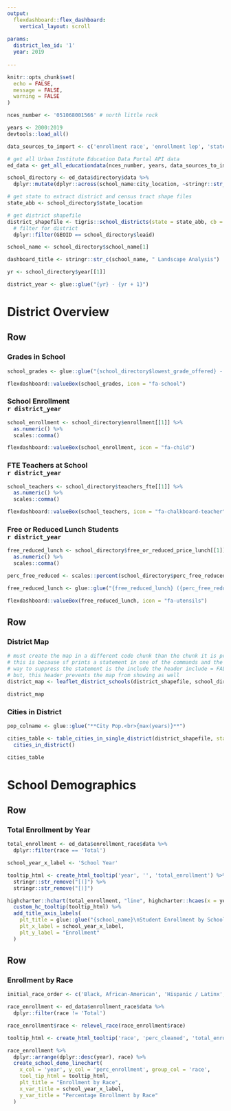 ```yaml
---
output: 
  flexdashboard::flex_dashboard:
    vertical_layout: scroll
    
params:
  district_lea_id: '1'
  year: 2019
  
---
```


```r
knitr::opts_chunk$set(
  echo = FALSE,
  message = FALSE,
  warning = FALSE
)

nces_number <- '051068001566' # north little rock

years <- 2000:2019
devtools::load_all()
```

```r

data_sources_to_import <- c('enrollment race', 'enrollment lep', 'state assessments')

# get all Urban Institute Education Data Portal API data
ed_data <- get_all_educationdata(nces_number, years, data_sources_to_import)

school_directory <- ed_data$directory$data %>%
  dplyr::mutate(dplyr::across(school_name:city_location, ~stringr::str_to_title(.x)))

# get state to extract district and census tract shape files
state_abb <- school_directory$state_location

# get district shapefile
district_shapefile <- tigris::school_districts(state = state_abb, cb = FALSE) %>%
  # filter for district
  dplyr::filter(GEOID == school_directory$leaid)

school_name <- school_directory$school_name[1]

dashboard_title <- stringr::str_c(school_name, " Landscape Analysis")

yr <- school_directory$year[[1]]

district_year <- glue::glue("{yr} - {yr + 1}")
```

<script>
document.querySelector(".navbar-header > span.navbar-brand").innerHTML = "`r dashboard_title`";
</script> 


District Overview {data-orientation=rows}
=====================================   

Row
-----------------------------------------------------------------------

### Grades in School

```r
school_grades <- glue::glue("{school_directory$lowest_grade_offered} - {school_directory$highest_grade_offered}")

flexdashboard::valueBox(school_grades, icon = "fa-school")
```

### School Enrollment<br>`r district_year`

```r
school_enrollment <- school_directory$enrollment[[1]] %>%
  as.numeric() %>%
  scales::comma()

flexdashboard::valueBox(school_enrollment, icon = "fa-child")
```

### FTE Teachers at School<br>`r district_year`

```r
school_teachers <- school_directory$teachers_fte[[1]] %>%
  as.numeric() %>%
  scales::comma()

flexdashboard::valueBox(school_teachers, icon = "fa-chalkboard-teacher")
```

### Free or Reduced Lunch Students<br>`r district_year`

```r
free_reduced_lunch <- school_directory$free_or_reduced_price_lunch[[1]] %>%
  as.numeric() %>%
  scales::comma()

perc_free_reduced <- scales::percent(school_directory$perc_free_reduced_lunch[[1]])

free_reduced_lunch <- glue::glue("{free_reduced_lunch} ({perc_free_reduced})")

flexdashboard::valueBox(free_reduced_lunch, icon = "fa-utensils")
```

Row
-------------------------------------

### District Map {data-width=700}

```r
# must create the map in a different code chunk than the chunk it is printed in
# this is because sf prints a statement in one of the commands and the only
# way to suppress the statement is the include the header include = FALSE
# but, this header prevents the map from showing as well
district_map <- leaflet_district_schools(district_shapefile, school_directory)
``` 

```r
district_map
```

### Cities in District {data-width=200}

```r
pop_colname <- glue::glue("**City Pop.<br>{max(years)}**")

cities_table <- table_cities_in_single_district(district_shapefile, state = state_abb, year = max(years)) %>%
  cities_in_district()
```

```r
cities_table
```

School Demographics {data-orientation=rows}
=====================================  

Row {data-height=400}
-----------------------------------------------------------------------

### Total Enrollment by Year

```r
total_enrollment <- ed_data$enrollment_race$data %>%
  dplyr::filter(race == 'Total')

school_year_x_label <- 'School Year'

tooltip_html <- create_html_tooltip('year', '', 'total_enrollment') %>%
  stringr::str_remove("[(]") %>%
  stringr::str_remove("[)]")

highcharter::hchart(total_enrollment, "line", highcharter::hcaes(x = year, y = total_enrollment))  %>%
  custom_hc_tooltip(tooltip_html) %>%
  add_title_axis_labels(
    plt_title = glue::glue("{school_name}\nStudent Enrollment by School Year"),
    plt_x_label = school_year_x_label,
    plt_y_label = "Enrollment"
  )
```

Row {data-height=400}
-----------------------------------------------------------------------

### Enrollment by Race

```r
initial_race_order <- c('Black, African-American', 'Hispanic / Latinx', 'White')

race_enrollment <- ed_data$enrollment_race$data %>%
  dplyr::filter(race != 'Total')

race_enrollment$race <- relevel_race(race_enrollment$race)

tooltip_html <- create_html_tooltip('race', 'perc_cleaned', 'total_enrollment')

race_enrollment %>%
  dplyr::arrange(dplyr::desc(year), race) %>%
  create_school_demo_linechart(
    x_col = 'year', y_col = 'perc_enrollment', group_col = 'race', 
    tool_tip_html = tooltip_html, 
    plt_title = "Enrollment by Race",
    x_var_title = school_year_x_label,
    y_var_title = "Percentage Enrollment by Race"
  )
```
